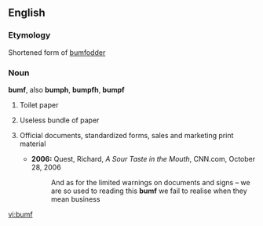 ==English==

===Etymology===
Shortened form of [[bumfodder]]

===Noun===
'''bumf''', also '''bumph''', '''bumpfh''', '''bumpf'''

# {{UK}} {{uncountable}} Toilet paper
# {{UK}} Useless bundle of paper
# {{uncountable}} Official documents, standardized forms, sales and marketing print material
#*'''2006:''' Quest, Richard, ''A Sour Taste in the Mouth'', CNN.com, October 28, 2006
#*:And as for the limited warnings on documents and signs – we are so used to reading this '''bumf''' we fail to realise when they mean business

[[vi:bumf]]